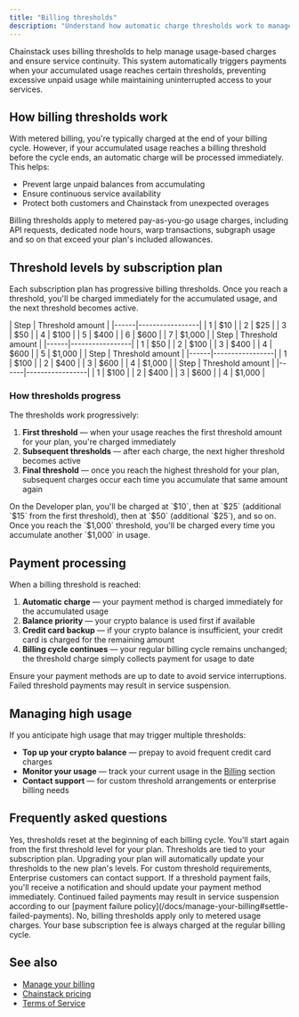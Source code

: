```yaml
---
title: "Billing thresholds"
description: "Understand how automatic charge thresholds work to manage your usage and payments"
---
```


Chainstack uses billing thresholds to help manage usage-based charges and ensure service continuity. This system automatically triggers payments when your accumulated usage reaches certain thresholds, preventing excessive unpaid usage while maintaining uninterrupted access to your services.

## How billing thresholds work

With metered billing, you're typically charged at the end of your billing cycle. However, if your accumulated usage reaches a billing threshold before the cycle ends, an automatic charge will be processed immediately. This helps:

- Prevent large unpaid balances from accumulating
- Ensure continuous service availability
- Protect both customers and Chainstack from unexpected overages

<Info>
Billing thresholds apply to metered pay-as-you-go usage charges, including API requests, dedicated node hours, warp transactions, subgraph usage and so on that exceed your plan's included allowances.
</Info>

## Threshold levels by subscription plan

Each subscription plan has progressive billing thresholds. Once you reach a threshold, you'll be charged immediately for the accumulated usage, and the next threshold becomes active.

<Tabs>
  <Tab title="Developer">
    | Step | Threshold amount |
    |------|-----------------|
    | 1    | $10            |
    | 2    | $25            |
    | 3    | $50            |
    | 4    | $100           |
    | 5    | $400           |
    | 6    | $600           |
    | 7    | $1,000         |
  </Tab>
  
  <Tab title="Growth">
    | Step | Threshold amount |
    |------|-----------------|
    | 1    | $50            |
    | 2    | $100           |
    | 3    | $400           |
    | 4    | $600           |
    | 5    | $1,000         |
  </Tab>
  
  <Tab title="Business">
    | Step | Threshold amount |
    |------|-----------------|
    | 1    | $100           |
    | 2    | $400           |
    | 3    | $600           |
    | 4    | $1,000         |
  </Tab>
  
  <Tab title="Enterprise">
    | Step | Threshold amount |
    |------|-----------------|
    | 1    | $100           |
    | 2    | $400           |
    | 3    | $600           |
    | 4    | $1,000         |
  </Tab>
</Tabs>

### How thresholds progress

The thresholds work progressively:

1. **First threshold** — when your usage reaches the first threshold amount for your plan, you're charged immediately
2. **Subsequent thresholds** — after each charge, the next higher threshold becomes active
3. **Final threshold** — once you reach the highest threshold for your plan, subsequent charges occur each time you accumulate that same amount again

<Note>
On the Developer plan, you'll be charged at `$10`, then at `$25` (additional `$15` from the first threshold), then at `$50` (additional `$25`), and so on. Once you reach the `$1,000` threshold, you'll be charged every time you accumulate another `$1,000` in usage.
</Note>

## Payment processing

When a billing threshold is reached:

1. **Automatic charge** — your payment method is charged immediately for the accumulated usage
2. **Balance priority** — your crypto balance is used first if available
3. **Credit card backup** — if your crypto balance is insufficient, your credit card is charged for the remaining amount
4. **Billing cycle continues** — your regular billing cycle remains unchanged; the threshold charge simply collects payment for usage to date

<Warning>
Ensure your payment methods are up to date to avoid service interruptions. Failed threshold payments may result in service suspension.
</Warning>

## Managing high usage

If you anticipate high usage that may trigger multiple thresholds:

- **Top up your crypto balance** — prepay to avoid frequent credit card charges
- **Monitor your usage** — track your current usage in the [Billing](https://console.chainstack.com/user/settings/billing) section
- **Contact support** — for custom threshold arrangements or enterprise billing needs

## Frequently asked questions

<Accordion title="Do billing thresholds reset each month?">
Yes, thresholds reset at the beginning of each billing cycle. You'll start again from the first threshold level for your plan.
</Accordion>

<Accordion title="Can I change my billing thresholds?">
Thresholds are tied to your subscription plan. Upgrading your plan will automatically update your thresholds to the new plan's levels. For custom threshold requirements, Enterprise customers can contact support.
</Accordion>

<Accordion title="What happens if a threshold payment fails?">
If a threshold payment fails, you'll receive a notification and should update your payment method immediately. Continued failed payments may result in service suspension according to our [payment failure policy](/docs/manage-your-billing#settle-failed-payments).
</Accordion>

<Accordion title="Are subscription fees subject to thresholds?">
No, billing thresholds apply only to metered usage charges. Your base subscription fee is always charged at the regular billing cycle.
</Accordion>

## See also

- [Manage your billing](/docs/manage-your-billing)
- [Chainstack pricing](https://chainstack.com/pricing/)
- [Terms of Service](https://chainstack.com/tos/)